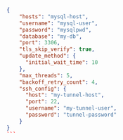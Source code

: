 ````json title="source.json"
    {
        "hosts": "mysql-host",
        "username": "mysql-user",
        "password": "mysqlpwd",
        "database": "my-db",
        "port": 3306,
        "tls_skip_verify": true,
        "update_method": {
          "initial_wait_time": 10
        },
        "max_threads": 5,
        "backoff_retry_count": 4,
        "ssh_config": {
          "host": "my-tunnel-host",
          "port": 22,
          "username": "my-tunnel-user",
          "password": "tunnel-password"
        }
    }
    ```